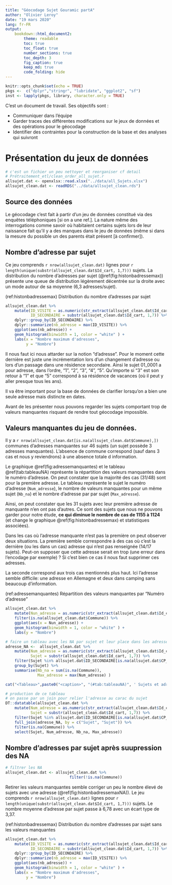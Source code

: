 ```yaml
---
title: "Géocodage Sujet Gouramic partA"
author: "Olivier Leroy"
date: "19 mars 2020"
lang: fr-FR
output: 
    bookdown::html_document2:
        theme: readable
        toc: true
        toc_float: true
        number_sections: true
        toc_depth: 3
        fig_caption: true
        keep_md: true
        code_folding: hide
---
```


```r
knitr::opts_chunk$set(echo = TRUE)
pkgs <-  c("dplyr","stringr", "lubridate", "ggplot2", "sf")
inst <- lapply(pkgs, library, character.only = TRUE)
```

C'est un document de travail. Ses objectifs sont : 

* Communiquer dans l’équipe 
* Garder traces des différentes modifications sur le jeux de données et des opérations pour le géocodage
* Identifier des contraintes pour la construction de la base et des analyses qui suivront


# Présentation du jeux de données 

```r
# c'est un fichier un peu nettoyer et reorganiser cf detail
# Prétraitement_etl/clean_order_all_sujet.r
allsujet.dat <- openxlsx::read.xlsx("../data/all_Sujets.xlsx")
allsujet_clean.dat <- readRDS("../data/allsujet_clean.rds")

```


## Source des données 

Le géocodage c'est fait à partir d'un jeu de données constitué via des enquêtes téléphoniques [si on a une ref.]. La nature même des interrogations comme savoir où habitaient certains sujets lors de leur naissance fait qu'il y a des manques dans le jeu de données (même si dans la mesure du possible un des parents était présent [à confirmer]). 


## Nombre d'adresse par sujet

Ce jeu comprends `r nrow(allsujet_clean.dat)` lignes pour `r length(unique(substr(allsujet_clean.dat$Id_cart, 1,7)))` sujets. La distribution du nombre d'adresses par sujet (\@ref(fig:histonbadressemax)) présente une queue de distribution légèrement décentrée sur la droite avec un mode autour de sa moyenne (6,3 adresses/sujet). 

(ref:histonbadressemax) Distribution du nombre d'adresses par sujet

```r
allsujet_clean.dat %>% 
    mutate(ID_VISITE = as.numeric(str_extract(allsujet_clean.dat$Id_cart, pattern = "[0-9]{1,2}?$")),
           ID_SECONDAIRE = substr(allsujet_clean.dat$Id_cart, 1,7)) %>% 
    dplyr::group_by(ID_SECONDAIRE) %>% 
    dplyr::summarize(nb_adresse = max(ID_VISITE)) %>% 
    ggplot(aes(nb_adresse)) +
    geom_histogram(binwidth = 1, color = "white" ) +
    labs(x = "Nombre maximum d'adresses",
         y = "Nombre")
```

Il nous faut ici nous attarder sur la notion "d'adresse". Pour le moment cette dernière est juste une incrémentation lors d'un changement d'adresse ou lors d'un passage dans une résidence secondaire. Ainsi le sujet 01_0001 a pour adresse, dans l'ordre, "1", "2", "3", "4", "5". Qu'importe si "3" est son retour à "1" et que "5" correspond à sa résidence de vacances (où il peut y aller presque tous les ans). 

Il va être important pour la base de données de clarifier lorsqu'on a bien une seule adresse mais distincte en dates.

Avant de les présenter nous pouvons regarder les sujets comportant trop de valeurs manquantes risquant de rendre tout géocodage impossible. 

## Valeurs manquantes du jeu de données.

Il y a `r nrow(allsujet_clean.dat[is.na(allsujet_clean.dat$Commune),])` communes d'adresses manquantes sur 46 sujets (un sujet possède 3 adresses manquantes). L'absence de commune correspond (sauf dans 3 cas et nous y reviendrons) à une absence totale d information. 

Le graphique  \@ref(fig:adressemanquantes) et le tableau \@ref(tab:tableauNA) représente la répartition des valeurs manquantes dans le numéro d'adresse. On peut constater que la majorité des cas (31/48) sont pour la première adresse. Le tableau représente le sujet le numéro d'adresse (`Num_adresse`), le nombre de valeurs manquantes pour un même sujet (`Nb_na`) et le nombre d'adresse par par sujet (`Max_adresse`). 

Ainsi, on peut constater que les 31 sujets avec leur première adresse de manquante n'en ont pas d'autres. Ce sont des sujets que nous ne pouvons garder pour notre étude, **ce qui diminue le nombre de cas de 1155 à 1124** (et change le graphique \@ref(fig:histonbadressemax) et statistiques associées). 

Dans les cas où l'adresse manquante n'est pas la première on peut observer deux situations. La première semble correspondre à des cas où c'est la dernière (ou les dans un cas) adresse qui n'est pas renseignée (14/17 sujets). Peut-on supposer que cette adresse serait en trop (une erreur dans l'encodage par exemple) ? Si c'est bien ce cas il nous faut supprimer ces adresses. 

La seconde correspond aux trois cas mentionnés plus haut. Ici l'adresse semble difficile: une adresse en Allemagne et deux dans camping sans beaucoup d'information.

(ref:adressemanquantes) Répartition des valeurs manquantes par "Numéro d'adresse"

```r
allsujet_clean.dat %>% 
    mutate(Nun_adresse = as.numeric(str_extract(allsujet_clean.dat$Id_cart, pattern = "[0-9]{1,2}?$"))) %>% 
    filter(is.na(allsujet_clean.dat$Commune)) %>% 
    ggplot(aes(x = Nun_adresse)) +
    geom_histogram(binwidth = 1, color = "white" ) +
    labs(y = "Nombre")
```



```r
# faire un tableau avec les NA par sujet et leur place dans les adresses de ce sujet
adresse_NA <-  allsujet_clean.dat %>% 
    mutate(Num_adresse = as.numeric(str_extract(allsujet_clean.dat$Id_cart, pattern = "[0-9]{1,2}?$")),
           Sujet = substr(allsujet_clean.dat$Id_cart, 1,7)) %>% 
    filter(Sujet %in% allsujet.dat$ID_SECONDAIRE[is.na(allsujet.dat$CP_commune_p)]) %>% 
    group_by(Sujet) %>% 
    summarise(Nb_na = sum(is.na(Commune)),
              Max_adresse = max(Num_adresse) )

cat("<Tableau>",paste0("<caption>", "(#tab:tableauNA)", ' Sujets et adresses avec des valeurs manquantes explicites (NA)', "</caption>"),"</tableau>", sep ="\n")

# production de ce tableau
# on passe par un join pour relier l'adresse au carac du sujet
DT::datatable(allsujet_clean.dat %>% 
    mutate(Num_adresse = as.numeric(str_extract(allsujet_clean.dat$Id_cart, pattern = "[0-9]{1,2}?$")),
           Sujet = substr(allsujet_clean.dat$Id_cart, 1,7)) %>% 
    filter(Sujet %in% allsujet.dat$ID_SECONDAIRE[is.na(allsujet.dat$CP_commune_p)]) %>% 
    full_join(adresse_NA, by = c("Sujet", "Sujet")) %>% 
    filter(is.na(Commune)) %>% 
    select(Sujet, Num_adresse, Nb_na, Max_adresse))

```

## Nombre d'adresses par sujet après suupression des NA

```r
# filtrer les NA
allsujet_clean.dat <- allsujet_clean.dat %>% 
                            filter(!is.na(Commune))
```

Retirer les valeurs manquantes semble corriger un peu le nombre élevé de sujets avec une adresse (\@ref(fig:histonbadressemaxNA)). Le jeu comprends `r nrow(allsujet_clean.dat)` lignes pour `r length(unique(substr(allsujet_clean.dat$Id_cart, 1,7)))` sujets. Le nombre moyenne d'adresse par sujet passe à 6,78 avec un écart type de 3,37.


(ref:histonbadressemax) Distribution du nombre d'adresses par sujet sans les valeurs manquantes
 
```r

allsujet_clean.dat %>% 
    mutate(ID_VISITE = as.numeric(str_extract(allsujet_clean.dat$Id_cart, pattern = "[0-9]{1,2}?$")),
           ID_SECONDAIRE = substr(allsujet_clean.dat$Id_cart, 1,7)) %>% 
    dplyr::group_by(ID_SECONDAIRE) %>% 
    dplyr::summarize(nb_adresse = max(ID_VISITE)) %>% 
    ggplot(aes(nb_adresse)) +
    geom_histogram(binwidth = 1, color = "white" ) +
    labs(x = "Nombre maximum d'adresses",
         y = "Nombre")
```